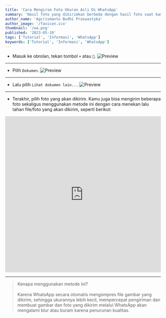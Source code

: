 ---
title: 'Cara Mengirim Foto Ukuran Asli Di WhatsApp'
summary: 'Hasil foto yang dikirimkan berbeda dengan hasil foto saat kamu mengirim foto menggunakan metode umum yang kamu tahu.'
author_name: 'Agcrismanto Budhi Praswastyka'
author_image: '/favicon.ico'
thumbnail: '/wa.png'
published: '2023-05-10'
tags: ['Tutorial', 'Informasi', 'WhatsApp']
keywords: ['Tutorial', 'Informasi', 'WhatsApp']
---

- Masuk ke obrolan, tekan tombol `+` atau `📎`.
![Preview](https://i.ibb.co/hH6Y4pG/Screenshot-2023-05-10-09-33-56-375-com-whatsapp-edit.jpg)

---

- Pilih `Dokumen`.
![Preview](https://i.ibb.co/7nWkMK8/Screenshot-2023-05-10-09-42-24-990-com-whatsapp-edit.jpg)

---

- Lalu pilih `Lihat dokumen lain...`
![Preview](https://i.ibb.co/z2Swzrt/Screenshot-2023-05-10-09-52-12-987-com-whatsapp-edit.jpg)

---
- Terakhir, pilih foto yang akan dikirim. Kamu juga bisa mengirim beberapa foto sekaligus menggunakan metode ini dengan cara menekan lalu tahan file/foto yang akan dikirim, seperti berikut:
<iframe src="https://www.veed.io/embed/72e546bd-d829-4a22-bb08-ee9dddc00676" width="100%" height="504" frameborder="0" title="Cara Mengirim Foto Ukuran Asli Di WhatsApp" webkitallowfullscreen mozallowfullscreen allowfullscreen></iframe>

---

 > Kenapa menggunakan metode ini?<br/><br/>Karena WhatsApp secara otomatis mengompres file gambar yang dikirim, sehingga ukurannya lebih kecil, mempercepat pengiriman dan membuat gambar dan foto yang dikirim melalui WhatsApp akan mengalami blur atau buram karena penurunan kualitas.